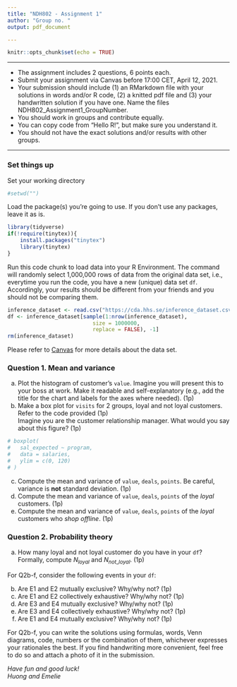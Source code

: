 ```yaml
---
title: "NDH802 - Assignment 1"
author: "Group no. "
output: pdf_document

---
```


```r
knitr::opts_chunk$set(echo = TRUE)
```

********

* The assignment includes 2 questions, 6 points each.
* Submit your assignment via Canvas before 17:00 CET, April 12, 2021.
* Your submission should include (1) an RMarkdown file with your solutions in words and/or R code, (2) a knitted pdf file and (3) your handwritten solution if you have one. Name the files NDH802_Assignment1_GroupNumber.
* You should work in groups and contribute equally.
* You can copy code from "Hello R!", but make sure you understand it.
* You should not have the exact solutions and/or results with other groups.

********

### Set things up
Set your working directory
```r
#setwd("")
```

Load the package(s) you're going to use. If you don't use any packages, leave it as is.
```r
library(tidyverse)
if(!require(tinytex)){
    install.packages("tinytex")
    library(tinytex)
}
```

Run this code chunk to load data into your R Environment. The command will randomly select 1,000,000 rows of data from the original data set, i.e., everytime you run the code, you have a new (unique) data set `df`. Accordingly, your results should be different from your friends and you should not be comparing them.
```r
inference_dataset <- read.csv("https://cda.hhs.se/inference_dataset.csv")
df <- inference_dataset[sample(1:nrow(inference_dataset),
                           size = 1000000,
                           replace = FALSE), -1]
rm(inference_dataset)
```

Please refer to [Canvas]() for more details about the data set.

\newpage
### Question 1. Mean and variance

(a) Plot the histogram of customer's `value`. Imagine you will present this to your boss at work. Make it readable and self-explanatory (e.g., add the title for the chart and labels for the axes where needed). (1p)
(b) Make a box plot for `visits` for 2 groups, loyal and not loyal customers. Refer to the code provided (1p)  
Imagine you are the customer relationship manager. What would you say about this figure? (1p)

```r
# boxplot(
#   sal_expected ~ program,
#   data = salaries,
#   ylim = c(0, 120)
# )
```

(c) Compute the mean and variance of `value`, `deals`, `points`. Be careful, variance is **not** standard deviation. (1p)
(d) Compute the mean and variance of `value`, `deals`, `points` of the *loyal* customers. (1p)
(e) Compute the mean and variance of `value`, `deals`, `points` of the *loyal* customers who *shop offline*. (1p) 


### Question 2. Probability theory
(a) How many loyal and not loyal customer do you have in your `df`? Formally, compute $N_{loyal}$ and $N_{not\_loyal}$. (1p)  

| For Q2b-f, consider the following events in your `df`:
\begin{itemize}
  \item[] (E1) Being loyal customer  
  \item[] (E2) Not being loyal customer  
  \item[] (E3) Being an offline customer
  \item[] (E4) Being an online customer
\end{itemize}

(b) Are E1 and E2 mutually exclusive? Why/why not? (1p) 
(c) Are E1 and E2 collectively exhaustive? Why/why not? (1p) 
(d) Are E3 and E4 mutually exclusive? Why/why not? (1p) 
(e) Are E3 and E4 collectively exhaustive? Why/why not? (1p) 
(f) Are E1 and E4 mutually exclusive? Why/why not? (1p) 

| For Q2b-f, you can write the solutions using formulas, words, Venn diagrams, code, numbers or the combination of them, whichever expresses your rationales the best. If you find handwriting more convenient, feel free to do so and attach a photo of it in the submission. 

\vfill
*Have fun and good luck!*  
*Huong and Emelie*